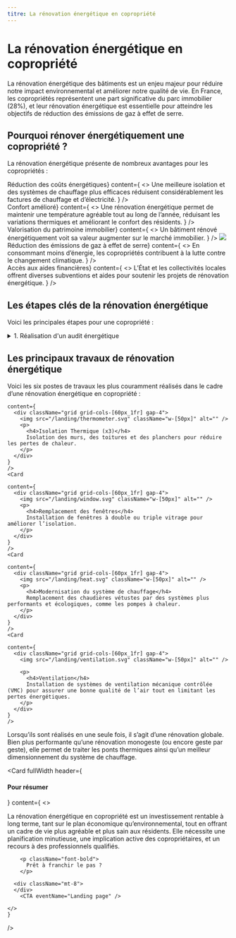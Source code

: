 ```yaml
---
titre: La rénovation énergétique en copropriété
---
```



<div className="mt-4" />

# La rénovation énergétique en copropriété

<div className="grid grid-cols-[1fr_minmax(100px,_272px)] gap-8">
  <div>
    La rénovation énergétique des bâtiments est un enjeu majeur pour réduire notre impact environnemental et améliorer notre qualité de vie. 
En France, les copropriétés représentent une part significative du parc immobilier (28%), et leur rénovation énergétique est essentielle pour atteindre les objectifs de réduction des émissions de gaz à effet de serre. 
  </div>

  <img src="/landing/house-diagram.svg" className="max-w-[272px]" alt=""/>

</div>

<div className="mt-8" />

## Pourquoi rénover énergétiquement une copropriété ?

La rénovation énergétique présente de nombreux avantages pour les copropriétés :

<div className="grid grid-col-1 md:grid-cols-3 mt-2 gap-8 place-content-center">
    <Card
    header={<h4><img src="/landing/environment.svg" className="w-[80px] h-[80px]" alt=""/><br/>Réduction des coûts énergétiques</h4>}
    content={
      <>
      Une meilleure isolation et des systèmes de chauffage plus efficaces réduisent considérablement les factures de chauffage et d’électricité.
      </>
    }
    />
    <Card
    header={<h4><img src="/landing/confort.svg" className="w-[80px] h-[80px]" alt=""/><br/>Confort amélioré</h4>}
    content={
      <>
      Une rénovation énergétique permet de maintenir une température agréable tout au long de l’année, réduisant les variations thermiques et améliorant le confort des résidents.
      </>
    }
    />
    <Card
    header={<h4><img src="/landing/house.svg" className="w-[80px] h-[80px]" alt=""/><br/>Valorisation du patrimoine immobilier</h4>}
    content={
      <>
      Un bâtiment rénové énergétiquement voit sa valeur augmenter sur le marché immobilier.
      </>
    }
    />
    <Card
    header={<h4><img src="/landing/leaf.svg" className="w-[80px] h-[80px]"/><br/>Réduction des émissions de gaz à effet de serre</h4>}
    content={
      <>
      En consommant moins d’énergie, les copropriétés contribuent à la lutte contre le changement climatique.
      </>
    }
    />
    <Card
    header={<h4><img src="/landing/money.svg" className="w-[80px] h-[80px]" alt=""/><br/>Accès aux aides financières</h4>}
    content={
      <>
      L’État et les collectivités locales offrent diverses subventions et aides pour soutenir les projets de rénovation énergétique.
      </>
    }
    />
    <div className="hidden max-w-[100px] md:flex items-center">
      <PacoupixImage />
    </div>
</div>

<div className="mt-8" />

## Les étapes clés de la rénovation énergétique

Voici les principales étapes pour une copropriété :

<div className="grid grid-col-1 md:grid-cols-[1fr_minmax(100px,_200px)] gap-8">
  <div className="space-y-8">
    <details className="space-y-4">
      <summary className="text-xl font-bold">1. Réalisation d'un audit énergétique</summary>

      Un audit énergétique est une analyse approfondie de la performance énergétique du bâtiment. Il identifie les sources de déperdition de chaleur et propose des solutions pour améliorer l’efficacité énergétique.
      
    </details>

    <details className="space-y-4">
      <summary className="text-xl font-bold">2. Vote en assemblée générale</summary>

      Pour lancer un projet de rénovation énergétique, il est (souvent) nécessaire d’obtenir l’accord des copropriétaires lors d’une assemblée générale. Une présentation claire des bénéfices et des coûts est cruciale pour convaincre les copropriétaires.
    </details>

    <details className="space-y-4">
      <summary className="text-xl font-bold">3. Planification et choix des travaux</summary>

      En fonction des résultats de l’audit énergétique, il faut planifier les travaux nécessaires. Cela peut inclure plusieurs types de travaux, comme l’isolation des murs, du toit, le remplacement des fenêtres, ou encore la modernisation du système de chauffage.
    </details>

    <details className="space-y-4">
      <summary className="text-xl font-bold">4. Recherche de financement</summary>

      Il existe plusieurs aides financières et subventions pour la rénovation énergétique, telles que MaPrimeRénov’, les Certificats d’Économies d’Énergie (CEE), ou encore les aides de l’Agence Nationale de l'Habitat (ANAH).
    </details>

    <details className="space-y-4">
      <summary className="text-xl font-bold">5. Sélection des entreprises et réalisation des travaux</summary>

      Faire appel à des entreprises qualifiées et certifiées RGE (Reconnu Garant de l’Environnement) est essentiel pour garantir la qualité des travaux et bénéficier des aides financières.
    </details>

    <details className="space-y-4">
      <summary className="text-xl font-bold">6. Suivi et maintenance</summary>

      Une fois les travaux réalisés, il est important de suivre la performance énergétique du bâtiment et d’effectuer une maintenance régulière pour préserver les gains énergétiques obtenus.
    </details>
  </div>

  <div className="hidden md:flex items-center">
    <BuildingImage />
  </div>
  
</div>

<div className="mt-8"/>

## Les principaux travaux de rénovation énergétique

Voici les six postes de travaux les plus couramment réalisés dans le cadre d’une rénovation énergétique en copropriété :

<div className="grid grid-cols-2 mt-2 gap-8">
    <Card
    
    content={
      <div className="grid grid-cols-[60px_1fr] gap-4">
        <img src="/landing/thermometer.svg" className="w-[50px]" alt="" />
        <p>
          <h4>Isolation Thermique (x3)</h4>
          Isolation des murs, des toitures et des planchers pour réduire les pertes de chaleur.
        </p>
      </div>
    }
    />
    <Card
    
    content={
      <div className="grid grid-cols-[60px_1fr] gap-4">
        <img src="/landing/window.svg" className="w-[50px]" alt="" />
        <p>
          <h4>Remplacement des fenêtres</h4>
          Installation de fenêtres à double ou triple vitrage pour améliorer l’isolation.
        </p>
      </div>
    }
    />
    <Card
    
    content={
      <div className="grid grid-cols-[60px_1fr] gap-4">
        <img src="/landing/heat.svg" className="w-[50px]" alt="" />
        <p>
          <h4>Modernisation du système de chauffage</h4>
          Remplacement des chaudières vétustes par des systèmes plus performants et écologiques, comme les pompes à chaleur.
        </p>
      </div>
    }
    />
    <Card
    
    content={
      <div className="grid grid-cols-[60px_1fr] gap-4">
        <img src="/landing/ventilation.svg" className="w-[50px]" alt="" />

        <p>
          <h4>Ventilation</h4>
          Installation de systèmes de ventilation mécanique contrôlée (VMC) pour assurer une bonne qualité de l’air tout en limitant les pertes énergétiques.
        </p>
      </div>
    }
    />
  </div>

<p className="mt-8">
  Lorsqu’ils sont réalisés en une seule fois, il s’agit d’une rénovation globale. Bien plus performante qu’une rénovation monogeste (ou encore geste par geste), elle permet de traiter les ponts thermiques ainsi qu’un meilleur dimensionnement du système de chauffage. 
</p>

<div className="mt-12" />

<Card
    fullWidth
    header={<h4>Pour résumer</h4>}
    content={
      <>
        <p>
        La rénovation énergétique en copropriété est un investissement rentable à long terme, tant sur le plan économique qu’environnemental, tout en offrant un cadre de vie plus agréable et plus sain aux résidents. Elle nécessite une planification minutieuse, une implication active des copropriétaires, et un recours à des professionnels qualifiés. 
        </p>


        <p className="font-bold">
          Prêt à franchir le pas ?
        </p>

      <div className="mt-8">
      </div>
        <CTA eventName="Landing page" />

    </>
    }
 />
